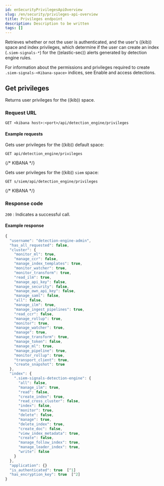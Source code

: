 ```yaml
---
id: enSecurityPrivilegesApiOverview
slug: /en/security/privileges-api-overview
title: Privileges endpoint
description: Description to be written
tags: []
---
```


<div id="privileges-api-overview"></div>

Retrieves whether or not the user is authenticated, and the user's ((kib)) space
and index privileges, which determine if the user can create an index
(`.siem-signals-*`) for the ((elastic-sec)) alerts generated by detection engine rules.

For information about the permissions and privileges required to create
`.siem-signals-<Kibana-space>` indices, see <DocLink id="enSecurityDetectionsPermissionsSection" section="enable-and-access-detections">Enable and access detections</DocLink>.

## Get privileges

Returns user privileges for the ((kib)) space.

### Request URL

`GET <kibana host>:<port>/api/detection_engine/privileges`

#### Example requests

Gets user privileges for the ((kib)) default space:

```console
GET api/detection_engine/privileges
```
{/* KIBANA */}

Gets user privileges for the ((kib)) `siem` space:

```console
GET s/siem/api/detection_engine/privileges
```
{/* KIBANA */}

### Response code

`200` 
    : Indicates a successful call.

#### Example response

```js
{
  "username": "detection-engine-admin",
  "has_all_requested": false,
  "cluster": {
    "monitor_ml": true,
    "manage_ccr": false,
    "manage_index_templates": true,
    "monitor_watcher": true,
    "monitor_transform": true,
    "read_ilm": true,
    "manage_api_key": false,
    "manage_security": false,
    "manage_own_api_key": false,
    "manage_saml": false,
    "all": false,
    "manage_ilm": true,
    "manage_ingest_pipelines": true,
    "read_ccr": false,
    "manage_rollup": true,
    "monitor": true,
    "manage_watcher": true,
    "manage": true,
    "manage_transform": true,
    "manage_token": false,
    "manage_ml": true,
    "manage_pipeline": true,
    "monitor_rollup": true,
    "transport_client": true,
    "create_snapshot": true
  },
  "index": {
    ".siem-signals-detection-engine": {
      "all": false,
      "manage_ilm": true,
      "read": false,
      "create_index": true,
      "read_cross_cluster": false,
      "index": false,
      "monitor": true,
      "delete": false,
      "manage": true,
      "delete_index": true,
      "create_doc": false,
      "view_index_metadata": true,
      "create": false,
      "manage_follow_index": true,
      "manage_leader_index": true,
      "write": false
    }
  },
  "application": {}
  "is_authenticated": true  [^1]
  "has_encryption_key": true  [^2]
}
```
[^1]: Indicates whether the user can log in to the ((es)) deployment.
[^2]: Indicates whether the
<DocLink id="serverlessSecurityDetectionEngineOverview" section="detections-configuration-and-index-privilege-prerequisites">`xpack.encryptedSavedObjects.encryptionKey`</DocLink> is
set.
